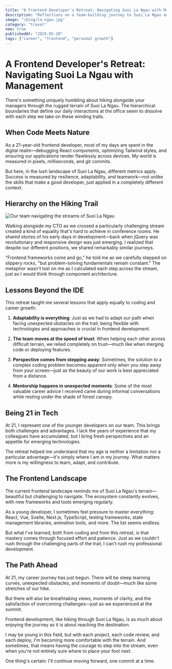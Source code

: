 ```yaml
---
title: "A Frontend Developer's Retreat: Navigating Suoi La Ngau with Management"
description: "Reflections on a team-building journey to Suoi La Ngau and what it taught me about frontend development at 21."
image: "/blog/la-ngau.jpg"
category: "travel"
new: true
publishedAt: "2025-05-20"
tags: ["career", "frontend", "personal growth"]
---
```


# A Frontend Developer's Retreat: Navigating Suoi La Ngau with Management

There's something uniquely humbling about hiking alongside your managers through the rugged terrain of Suoi La Ngau. The hierarchical boundaries that define our daily interactions at the office seem to dissolve with each step we take on these winding trails.

## When Code Meets Nature

As a 21-year-old frontend developer, most of my days are spent in the digital realm—debugging React components, optimizing Tailwind styles, and ensuring our applications render flawlessly across devices. My world is measured in pixels, milliseconds, and git commits.

But here, in the lush landscape of Suoi La Ngau, different metrics apply. Success is measured by resilience, adaptability, and teamwork—not unlike the skills that make a good developer, just applied in a completely different context.

## Hierarchy on the Hiking Trail

![Our team navigating the streams of Suoi La Ngau](/blog/la-ngau.jpg)

Walking alongside my CTO as we crossed a particularly challenging stream created a kind of equality that's hard to achieve in conference rooms. He shared stories of his early days in development—back when jQuery was revolutionary and responsive design was just emerging. I realized that despite our different positions, we shared remarkably similar journeys.

"Frontend frameworks come and go," he told me as we carefully stepped on slippery rocks, "but problem-solving fundamentals remain constant." The metaphor wasn't lost on me as I calculated each step across the stream, just as I would think through component architecture.

## Lessons Beyond the IDE

This retreat taught me several lessons that apply equally to coding and career growth:

1. **Adaptability is everything**: Just as we had to adapt our path when facing unexpected obstacles on the trail, being flexible with technologies and approaches is crucial in frontend development.

2. **The team moves at the speed of trust**: When helping each other across difficult terrain, we relied completely on trust—much like when merging code or deploying features.

3. **Perspective comes from stepping away**: Sometimes, the solution to a complex coding problem becomes apparent only when you step away from your screen—just as the beauty of our work is best appreciated from a distance.

4. **Mentorship happens in unexpected moments**: Some of the most valuable career advice I received came during informal conversations while resting under the shade of forest canopy.

## Being 21 in Tech

At 21, I represent one of the younger developers on our team. This brings both challenges and advantages. I lack the years of experience that my colleagues have accumulated, but I bring fresh perspectives and an appetite for emerging technologies.

The retreat helped me understand that my age is neither a limitation nor a particular advantage—it's simply where I am in my journey. What matters more is my willingness to learn, adapt, and contribute.

## The Frontend Landscape

The current frontend landscape reminds me of Suoi La Ngau's terrain—beautiful but challenging to navigate. The ecosystem constantly evolves, with new frameworks and tools emerging regularly.

As a young developer, I sometimes feel pressure to master everything: React, Vue, Svelte, Next.js, TypeScript, testing frameworks, state management libraries, animation tools, and more. The list seems endless.

But what I've learned, both from coding and from this retreat, is that mastery comes through focused effort and patience. Just as we couldn't rush through the challenging parts of the trail, I can't rush my professional development.

## The Path Ahead

At 21, my career journey has just begun. There will be steep learning curves, unexpected obstacles, and moments of doubt—much like some stretches of our hike.

But there will also be breathtaking views, moments of clarity, and the satisfaction of overcoming challenges—just as we experienced at the summit.

Frontend development, like hiking through Suoi La Ngau, is as much about enjoying the journey as it is about reaching the destination.

I may be young in this field, but with each project, each code review, and each deploy, I'm becoming more comfortable with the terrain. And sometimes, that means having the courage to step into the stream, even when you're not entirely sure where to place your foot next.

One thing's certain: I'll continue moving forward, one commit at a time.
